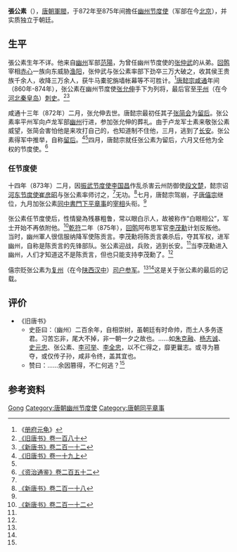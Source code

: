 {{Otheruses|other=名为张公素的其他人物|張文澐}}

'''張公素'''（{{bd|9世纪||？|catIdx=Z}}），[[唐朝|唐朝]][[軍閥|軍閥]]，于872年至875年间擔任[[幽州节度使|幽州节度使]]（军部在今[[北京|北京]]），并实质独立于朝廷。

== 生平 ==
張公素生年不详。他来自[[幽州|幽州]]军部[[范陽|范陽]]，为曾任幽州节度使的[[张仲武|张仲武]]的从弟。[[回鹘|回鹘]]宰相[[赤心|赤心]]一族向东威胁[[渔阳|渔阳]]，张仲武与张公素率部下劲卒三万大破之，收其侯王贵族千余人，收降三万余人，获牛马橐驼旃墙帐幕等不可胜计。<ref>《[[册府元龟|册府元龟]]》</ref>[[唐懿宗|唐懿宗]][[咸通|咸通]]年间（860年-874年），张公素在幽州节度使[[张允伸|张允伸]]手下为列将，最后官至[[平州|平州]]（在今[[河北|河北]][[秦皇岛|秦皇岛]]）[[刺史|刺史]]。<ref name=BT180>[[:s:旧唐书/卷180|《旧唐书》卷一百八十]]</ref><ref name=NBT212>[[:s:新唐書/卷212|《新唐书》卷二百一十二]]</ref>

咸通十三年（872年）二月，张允伸去世。唐懿宗最初任其子[[张简会|张简会]]为[[留后|留后]]。张公素率平州军向卢龙军部[[幽州|幽州]]行进，参加张允伸的葬礼。由于卢龙军士素来敬张公素威望，张简会害怕他是来攻打自己的，也知道制不住他，三月，逃到了[[长安|长安]]。张公素得军中推举，自称[[留后|留后]]。<ref name=BT19-1>[[:s:旧唐书/卷019上|《旧唐书》卷一十九上]]</ref><ref name=NBT212/>四月，唐懿宗就任张公素为留后，六月又任他为全权的节度使。<ref name=ZZTJ252>[[:s:资治通鉴/卷252|《资治通鉴》卷二百五十二]]</ref>

=== 任节度使 ===
十四年（873年）二月，因[[振武节度使|振武节度使]][[李国昌|李国昌]]作乱杀害云州防御使[[段文楚|段文楚]]，懿宗诏[[河东节度使|河东节度使]][[崔彦昭|崔彦昭]]与张公素率师讨之，<ref name=BT19-1/>无功。<ref>[[:s:新唐書/卷218|《新唐书》卷二百一十八]]</ref>七月，唐懿宗驾崩，子[[唐僖宗|唐僖宗]]继位，九月加张公素[[同中書門下平章事|同中書門下平章事]]的[[宰相|宰相]]头衔。<ref name=ZZTJ252/>

张公素任节度使后，性情變為残暴粗鲁，常以眼白示人，故被称作“白眼相公”，军士开始不再依附他。<ref>[[:s:新唐书/卷212|《新唐书》卷二百一十二]]</ref>[[乾符|乾符]]二年（875年），[[回鹘|回鹘]]阿布思军官[[李茂勳|李茂勳]]计划反叛他。当时，幽州軍人很信服纳降军使陈贡言。李茂勳将陈贡言袭杀后，夺其军权，进军幽州，自称是陈贡言的先锋部队。张公素迎战，兵败，逃到长安。<ref name=NBT212/>当李茂勳进入幽州，人们才知道这不是陈贡言，但也只能支持李茂勳了。<ref name=ZZTJ252/>

僖宗贬张公素为[[复州|复州]]（在今[[陕西|陕西]][[汉中|汉中]]）[[司户参军|司户参军]]。<ref name=BT180/><ref name=NBT212/>这是关于张公素的最后的记载。

== 评价 ==
*《旧唐书》
**史臣曰：（幽州）二百余年，自相崇树，虽朝廷有时命帅，而土人多务逐君。习苦忘非，尾大不掉，非一朝一夕之故也。……如[[朱克融|朱克融]]、[[杨志诚|杨志诚]]、[[史元忠|史元忠]]、张公素、[[李可举|李可举]]、[[李全忠|李全忠]]，以不仁得之，靡更曩志。或寻为篡夺，或仅传子孙，咸非令终，盖其宜也。
**赞曰：……余因篡得，不仁何逃？<ref name=BT180/>

== 参考资料 ==
{{reflist}}

{{Authority control}}
{{DEFAULTSORT:Z}}
[[Category:张姓|Gong]]
[[Category:唐朝幽州节度使|Category:唐朝幽州节度使]]
[[Category:唐朝同平章事|Category:唐朝同平章事]]